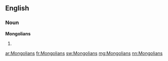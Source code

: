 ==English==

===Noun===
'''Mongolians'''

# {{plural of|[[Mongolian]]}}

[[ar:Mongolians]]
[[fr:Mongolians]]
[[sw:Mongolians]]
[[mg:Mongolians]]
[[nn:Mongolians]]
